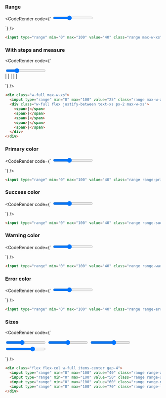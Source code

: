 
### Range

<CodeRender code={`
<input type="range" min="0" max="100" value="40" class="range max-w-xs" />

`} />
  
```html
<input type="range" min="0" max="100" value="40" class="range max-w-xs" />

```
### With steps and measure

<CodeRender code={`
<div class="w-full max-w-xs">
  <input type="range" min="0" max="100" value="25" class="range max-w-xs" step="25" />
  <div class="w-full flex justify-between text-xs px-2 max-w-xs">
    <span>|</span>
    <span>|</span>
    <span>|</span>
    <span>|</span>
    <span>|</span>
  </div>
</div>

`} />
  
```html
<div class="w-full max-w-xs">
  <input type="range" min="0" max="100" value="25" class="range max-w-xs" step="25" />
  <div class="w-full flex justify-between text-xs px-2 max-w-xs">
    <span>|</span>
    <span>|</span>
    <span>|</span>
    <span>|</span>
    <span>|</span>
  </div>
</div>

```
### Primary color

<CodeRender code={`
<input type="range" min="0" max="100" value="40" class="range range-primary max-w-xs" />

`} />
  
```html
<input type="range" min="0" max="100" value="40" class="range range-primary max-w-xs" />

```

### Success color

<CodeRender code={`
<input type="range" min="0" max="100" value="40" class="range range-success max-w-xs" />

`} />
  
```html
<input type="range" min="0" max="100" value="40" class="range range-success max-w-xs" />

```
### Warning color

<CodeRender code={`
<input type="range" min="0" max="100" value="40" class="range range-warning max-w-xs" />

`} />
  
```html
<input type="range" min="0" max="100" value="40" class="range range-warning max-w-xs" />

```

### Error color

<CodeRender code={`
<input type="range" min="0" max="100" value="40" class="range range-error max-w-xs" />

`} />
  
```html
<input type="range" min="0" max="100" value="40" class="range range-error max-w-xs" />

```
### Sizes

<CodeRender code={`
<div class="flex flex-col w-full items-center gap-4">
  <input type="range" min="0" max="100" value="40" class="range range-xs max-w-xs" />
  <input type="range" min="0" max="100" value="50" class="range range-sm max-w-xs" />
  <input type="range" min="0" max="100" value="60" class="range range-md max-w-xs" />
  <input type="range" min="0" max="100" value="70" class="range range-lg max-w-xs" />
</div>

`} />
  
```html
<div class="flex flex-col w-full items-center gap-4">
  <input type="range" min="0" max="100" value="40" class="range range-xs max-w-xs" />
  <input type="range" min="0" max="100" value="50" class="range range-sm max-w-xs" />
  <input type="range" min="0" max="100" value="60" class="range range-md max-w-xs" />
  <input type="range" min="0" max="100" value="70" class="range range-lg max-w-xs" />
</div>

```   

    